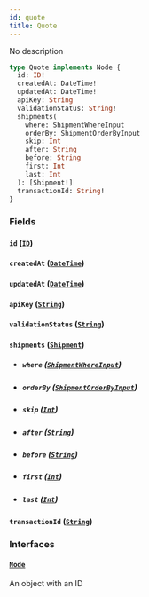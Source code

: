 ```yaml
---
id: quote
title: Quote
---
```


No description

```graphql
type Quote implements Node {
  id: ID!
  createdAt: DateTime!
  updatedAt: DateTime!
  apiKey: String
  validationStatus: String!
  shipments(
    where: ShipmentWhereInput
    orderBy: ShipmentOrderByInput
    skip: Int
    after: String
    before: String
    first: Int
    last: Int
  ): [Shipment!]
  transactionId: String!
}
```

### Fields

#### `id` ([`ID`](../../rate-manager-service/scalars/id))

#### `createdAt` ([`DateTime`](../../rate-manager-service/scalars/date-time))

#### `updatedAt` ([`DateTime`](../../rate-manager-service/scalars/date-time))

#### `apiKey` ([`String`](../../rate-manager-service/scalars/string))

#### `validationStatus` ([`String`](../../rate-manager-service/scalars/string))

#### `shipments` ([`Shipment`](../../rate-manager-service/objects/shipment))

- ##### `where` ([`ShipmentWhereInput`](../../rate-manager-service/inputs/shipment-where-input))

- ##### `orderBy` ([`ShipmentOrderByInput`](../../rate-manager-service/enums/shipment-order-by-input))

- ##### `skip` ([`Int`](../../rate-manager-service/scalars/int))

- ##### `after` ([`String`](../../rate-manager-service/scalars/string))

- ##### `before` ([`String`](../../rate-manager-service/scalars/string))

- ##### `first` ([`Int`](../../rate-manager-service/scalars/int))

- ##### `last` ([`Int`](../../rate-manager-service/scalars/int))

#### `transactionId` ([`String`](../../rate-manager-service/scalars/string))

### Interfaces

#### [`Node`](../../rate-manager-service/interfaces/node)

An object with an ID

